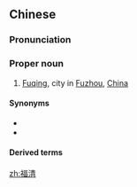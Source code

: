 ==Chinese==
{{zh-forms}}
{{wikipedia|lang=zh}}

===Pronunciation===
{{zh-pron
|m=Fúqīng
|c=fuk1 cing1
|md=Hók-chiăng
|cat=pn
}}

===Proper noun===
{{zh-proper noun}}

# [[Fuqing]], city in [[Fuzhou]], [[China]]

====Synonyms====
* {{zh-l|融城}}
* {{zh-l|玉融}}

====Derived terms====
{{zh-der|福清話|福清哥|福清餅}}

[[zh:福清]]